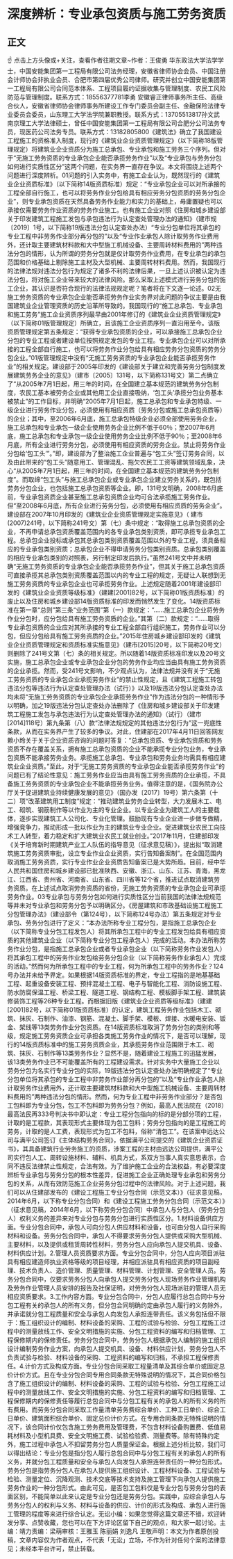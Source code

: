 # 深度辨析：专业承包资质与施工劳务资质
## 正文
☝ 点击上方头像或+关注，查看作者往期文章~作者：王俊勇 华东政法大学法学学士，中国安能集团第一工程局有限公司法务经理，安徽省律师协会会员、中国注册会计师协会非执业会员、合肥市第四届优秀公司律师。研究并创立中国安能集团第一工程局有限公司合同范本体系、工程项目履约证据收集与管理制度、农民工风险防范与管理制度。联系方式：18556377781李勇 安徽睿正律师事务所主任、高级合伙人，安徽省律师协会律师事务所建设工作专门委员会副主任、金融保险法律专业委员会委员，山东理工大学法学院兼职教授。联系方式：13705513817孙文武 南京理工大学法律硕士，曾任中国安能集团第一工程局有限公司合肥分公司法务专员，现医药公司法务专员。联系方式：13182805800《建筑法》确立了我国建设工程施工的资格准入制度，现行的《建筑业企业资质管理规定》（以下简称18版管理规定）将建筑业企业资质分为施工总承包、专业承包和施工劳务三个序列。但对于“无施工劳务资质的专业承包企业能否承揽劳务作业”以及“专业承包与劳务分包如何进行实质性区分”这两个问题，在实务界一直存在争议。本文将围绕上述两个问题进行深度辨析。01问题的引入实务中，有施工企业认为，既然现行的《建筑业企业资质标准》（以下简称14版资质标准）规定：“专业承包企业可以对所承接的工程全部自行施工，也可以将劳务作业分包给具有相应劳务分包资质的劳务分包企业”，则专业承包资质在天然具备劳务作业能力和实力的基础上，毋庸置疑也可以承接仅需要劳务作业资质的劳务作业施工。也有施工企业对照《住房和城乡建设部关于印发建筑工程施工发包与承包违法行为认定查处管理办法的通知》（建市规〔2019〕1号，以下简称19版违法分包认定查处办法）“专业分包单位将其承包的专业工程中非劳务作业部分再分包的”以及“专业作业承包人除计取劳务作业费用外，还计取主要建筑材料款和大中型施工机械设备、主要周转材料费用的”两种违法分包的情形，认为所谓的劳务分包就是仅计取劳务作业费用，在专业承包的承包范围和价格基础上剔除施工主材及大型机械、主要周转材料费用。然而，我国现行的法律法规对违法分包行为规定了诸多不利的法律后果，一旦上述认识被认定为违法分包，将对施工企业带来较大的法律风险。那么采取上述模式进行劳务分包的施工企业，其认识是否符合现行的法律法规规定呢？笔者将在下文逐一论述。02无施工劳务资质的专业承包企业能否承揽劳务作业实务界对此问题的争议主要是由我国建筑业企业管理资质的历史沿革所导致的。我国现行的“施工总承包、专业承包和施工劳务”施工企业资质序列最早由2001年修订的《建筑业企业资质管理规定》（以下简称01版管理规定）所确立，且该施工企业资质序列一直沿用至今。该版资质管理规定第五条规定：“获得专业承包资质的企业，可以承接施工总承包企业分包的专业工程或者建设单位按照规定发包的专业工程。专业承包企业可以对所承接的工程全部自行施工，也可以将劳务作业分包给具有相应劳务分包资质的劳务分包企业。”01版管理规定中没有“无施工劳务资质的专业承包企业能否承揽劳务作业”的相关规定。建设部于2005年印发的《建设部关于建立和完善劳务分包制度发展建筑劳务企业的意见》（建市〔2005〕131号，以下简称131号文）第二点确立了“从2005年7月1日起，用三年的时间，在全国建立基本规范的建筑劳务分包制度，农民工基本被劳务企业或其他用工企业直接吸纳，‘包工头’承揽分包业务基本被禁止”的工作目标，并明确“2005年7月1日起，施工总承包和专业承包特级、一级企业进行劳务作业分包，必须使用有相应资质（劳务分包或施工总承包资质等）的企业；其中，至2006年6月底，施工总承包特级企业必须全部使用劳务企业，施工总承包和专业承包一级企业使用劳务企业比例不低于60％；至2007年6月底，施工总承包和专业承包一级企业使用劳务企业比例不低于90％；至2008年6月底，所有企业进行劳务分包，必须使用有相应资质的劳务企业。禁止将劳务作业分包给‘包工头’”。”即，建设部为了整治施工企业普遍与“包工头”签订劳务合同，以及由此带来的“包工头”随意用工、管理混乱、拖欠农民工工资等建筑领域乱象，决心“从2005年7月1日起，用三年的时间，在全国建立基本规范的建筑劳务分包制度”。而取缔“包工头”与施工总承包企业或专业承包企业建立劳务关系的，既包括劳务分包企业，也包括施工总承包资质等企业。即，131号文明确，2008年6月底前，专业承包资质企业甚至施工总承包资质企业均可合法承揽施工劳务作业。但“至2008年6月底，所有企业进行劳务分包，必须使用有相应资质的劳务企业”。建设部在2007年10月印发的《建筑业企业资质管理规定实施意见》（ 建市(2007)241号，以下简称241号文）第（七）条中规定：“取得施工总承包资质的企业，不再申请总承包资质覆盖范围内的各专业承包类别资质，即可承揽专业承包工程。总承包企业投标或承包其总承包类别资质覆盖范围以外的专业工程，须具备相应的专业承包类别资质；总承包企业不得申请劳务分包类别资质。总承包类别覆盖的相应专业承包类别的对照表，另行制定印发后执行。”虽然241号文中并未明确“无施工劳务资质的专业承包企业能否承揽劳务作业”，但其关于施工总承包资质可直接承揽其总承包类别资质覆盖范围以内的专业工程的规定，无疑让人联想到无施工劳务资质的专业承包企业也可承揽劳务作业。上述规定随着2001年建设部印发的《建筑业企业资质等级标准》（建建[2001]82号，以下简称01版资质标准）的废止以及住房和城乡建设部14版资质标准的印发而悄然发生了变化。14版资质标准在第一章“总则”第三条“业务范围”第（一）款规定：“……施工总承包企业将劳务作业分包时，应分包给具有施工劳务资质的企业。”其第（二）款规定：“……取得专业承包资质的企业应对其所承接的专业工程全部自行组织施工，劳务作业可以分包，但应分包给具有施工劳务资质的企业。”2015年住房城乡建设部印发的《建筑业企业资质管理规定和资质标准实施意见》（建市[2015]20号，以下简称20号文）则删除了241号文第（七）条的相关规定。所以随着14版资质标准印发以及20号文实施，施工总承包企业或专业承包企业分包的劳务作业均应当由具有施工劳务资质的企业承揽。然而，受241号文影响，不少观点认为，法律法规并没有关于“无施工劳务资质的专业承包企业承揽劳务作业”的禁止性规定，且《建筑工程施工转包违法分包等违法行为认定查处管理办法（试行）》以及19版违法分包认定查处办法均未将“无施工劳务资质的专业承包企业承揽劳务作业”作为违法分包的一种情形予以明确，加之19版违法分包认定查处办法删除了《住房和城乡建设部关于印发建筑工程施工发包与承包违法行为认定查处管理办法的通知》（试行）（建市[2014]118号）第九条第（八）款“法律法规规定的其他违法分包行为”这一兜底性条款，从而在实务界产生了较多的争议。对此，住建部在2017年4月11日回答网友赖小玲关于关于企业资质咨询的问题时答复：“总承包资质、专业承包资质和劳务资质不存在覆盖关系，拥有施工总承包资质的企业不能承揽专业分包业务，专业承包资质不能承接劳务业务。承揽施工总承包、专业承包和劳务业务均需具有相应建筑业企业资质。”至此，对于“无施工劳务资质的专业承包企业能否承揽劳务作业”的问题已有了结论性意见：施工劳务作业应当由具有施工劳务资质的企业承揽，不具备施工劳务资质的专业承包企业不能承揽劳务业务。值得注意的是，《国务院办公厅关于促进建筑业持续健康发展的意见》（国办发〔2017〕19号）第六条第（十二）项“改革建筑用工制度”规定：“推动建筑业劳务企业转型，大力发展木工、电工、砌筑、钢筋制作等以作业为主的专业企业。以专业企业为建筑工人的主要载体，逐步实现建筑工人公司化、专业化管理。鼓励现有专业企业进一步做专做精，增强竞争力，推动形成一批以作业为主的建筑业专业企业。促进建筑业农民工向技术工人转型，着力稳定和扩大建筑业农民工就业创业。”2017年11月，住建部印发《关于培育新时期建筑产业工人队伍的指导意见（征求意见稿）》，提出拟“取消建筑施工劳务资质审批，设立专业作业企业资质，实行告知备案制”。在全国范围内取消施工劳务资质，实行专业作业企业资质告知备案已是大势所趋。目前，经中华人民共和国住房和城乡建设部已批准陕西、安徽、浙江、山东、江苏、青海，黑龙江、江西省、贵州省、河南省、山东省、四川省等12个省，推进试点取消建筑劳务资质。在上述试点取消劳务资质的省份，无施工劳务资质的专业承包企业可承揽劳务作业。03专业承包与劳务分包如何进行实质性区分当前我国的法律法规规范等并未对专业承包和劳务分包予以明确区分。《房屋建筑和市政基础设施工程施工分包管理办法》（建设部令（第124号），以下简称124号办法）第五条规定对专业承包、劳务分包进行了定义：“本办法所称专业工程分包，是指施工总承包企业（以下简称专业分包工程发包人）将其所承包工程中的专业工程发包给具有相应资质的其他建筑业企业（以下简称专业分包工程承包人）完成的活动。本办法所称劳务作业分包，是指施工总承包企业或者专业承包企业（以下简称劳务作业发包人）将其承包工程中的劳务作业发包给劳务分包企业（以下简称劳务作业承包人）完成的活动。”然而何为所承包工程中的专业工程，何为所承包工程中的劳务作业？124号办法并未给予界定。如果根据14版资质标准的界定，专业工程指的是地基基础工程、起重设备安装工程、预拌混凝土工程、电子与智能化工程、消防设施工程、防水防腐保温工程、桥梁工程、隧道工程、钢结构工程、模板脚手架工程、建筑装修装饰工程等26种专业工程。而根据旧版《建筑业企业资质等级标准》（建建[2001]82号，以下简称01版资质标准）的认定，建筑工程劳务作业包括木工、砌筑、抹灰、石制作、油漆、钢筋、混凝土、脚手架、模板、焊接、水暖电安装、钣金、架线等13类劳务作业分包资质。在14版资质标准取消了劳务分包的类别和等级，规定施工劳务资质企业可承担各类施工劳务作业的情况下，是否可以理解，现行的14版资质标准中的施工劳务资质企业，其承揽劳务作业范围限于木工、砌筑、抹灰、石制作等13类劳务作业？显然不是，随着建设工程施工的迅猛发展，该13类劳务作业已不可能覆盖所有的工程建设需求。针对实务中大量施工企业以劳务分包为名实行专业分包的实际，19版违法分包认定查处办法明确规定了“专业分包单位将其承包的专业工程中非劳务作业部分再分包的”以及“专业作业承包人除计取劳务作业费用外，还计取主要建筑材料款和大中型施工机械设备、主要周转材料费用的”两种违法分包的情形。然而，何为专业工程中非劳务作业部分？是否包工包料即为专业分包，包工不包料即为劳务分包？例如，最高人民法院在（2018）最高法民再333号判决书中即认定：专业工程分包指向的标的是分部分项的工程，计取的是工程款，其表现形式主要体现为包工包料；劳务分包指向的是工程施工的劳务，计取的是人工费，表现形式为包工不包料，俗称“清包工”。在该案中远达公司与满平公司签订《主体结构劳务合同》，依据满平公司提交的《建筑企业资质证书》，其具备建筑行业劳务施工的资质，涉案工程的主材由远达公司提供，满平公司实行包人工、周转设施材料、辅料、机具方式，系双方当事人真实意思表示，合同不违反法律禁止性规定，合法有效。为了维护施工企业的合法权益，有必要深度辨析专业承包与劳务分包的根本性差异，促进施工企业正确处理专业承包和劳务分包的关系，从而有效防范施工企业劳务分包过程中的法律风险。对于上述问题，我们可以从住建部发布的《建设工程施工专业分包合同（示范文本）》（征求意见稿，2014年6月，以下称专业分包合同）和《建设工程施工劳务分包合同（示范文本）》（征求意见稿，2014年6月，以下称劳务分包合同）中承包人与分包人（劳务分包人）权利义务的差异来对专业分包与劳务分包进行实质性区分。1.材料设备供应方面。专业分包合同中，承包人可向分包人供应材料和设备，也可由分包人自行采购材料和设备。劳务分包合同中，承包人不得要求劳务分包人提供或采购大型机械、主要材料，以及提供或租赁周转性材料，劳务分包人应向承包人提交机具、设备、材料供应计划。2.管理人员资质要求方面。专业分包合同中，分包人应向项目派驻具有相应建造师执业资格等级的项目经理，并相应派驻具有相应资质的项目副经理、技术负责人、造价管理、质量管理、材料管理、计划管理、安全管理人员。劳务分包合同中，仅要求劳务分包人向承包人提交劳务分包人现场劳务作业管理机构及劳务作业管理人员安排的报告及社保证明，对劳务分包人现场派驻的管理人员无相应资质要求。3.工作内容方面。专业分包合同中，分包人应履行总包合同中与分包工程有关的承包人的所有义务，但分包合同明确约定由承包人履行的义务除外，并承诺就分包工程质量和安全与承包人向发包人承担连带责任。该义务包括但不限于：施工组织设计的编制、材料设备的采购、工程的试验与检验、分包工程施工过程中的测量放线工作、安全文明措施的实施、分包工程资料的编写和归档管理、工程保修期内的保修责任。劳务分包合同中，劳务分包人根据承包人编制的施工组织设计编制劳务作业方案，向承包人提交机具、设备、材料供应计划，劳务分包人不负责试验与检验、材料设备的采购、工程资料的编写和归档，不承担工程保修责任。4.计价方式及构成方面。专业分包合同采取工程量清单及其综合单价或固定总价计价方式。且在专业分包合同专用合同条款无特殊说明的情况下，其合同价格包含了施工组织设计的编制、材料设备的采购、工程的试验与检验、分包工程施工过程中的测量放线工作、安全文明措施的实施、分包工程资料的编写和归档管理、工程保修期内的保修责任等履行总包合同中与分包工程有关的承包人的所有义务的所有费用。而劳务分包合同采取工作量清单劳务费综合单价、工种工日单价、综合工日单价、建筑面积综合单价、固定总价计价方式。在专用合同条款无特殊说明的情况下，该合同计价仅包含施工劳务费用及管理费，不包含材料设备购置费、低值易耗材料及小型机具费、安全文明施工费、试验检验费、测量费等。除有特殊约定外，施工过程中承包人不扣留劳务分包人质量保证金。根据上述分析比较，我们可以得出结论：专业分包是指分包人履行总包合同中与分包工程有关的承包人的所有义务，并就分包工程质量和安全与承包人向发包人承担连带责任的一种分包形式。劳务分包是指劳务分包人在承包人提供施工组织设计、工程材料设备、工程试验与检验、测量定位、沉降观测、技术交底等技术支持及施工管理下向承包人提供施工劳务作业的一种分包形式。由此可见，是否包工包料仅是专业分包与劳务分包的表面区别，不能简单以此来认定是专业分包还是劳务分包。实践中，应综合承包人与劳务分包人的权利与义务、材料与设备的供应、计价的形式及构成、承包人进行施工管理的程度等来进行综合认定。无讼小编：如果您觉得这篇文章还不错，欢迎转发分享、点赞收藏，您也可以在下方评论区留下自己的观点，和大家一起讨论。主编：靖力责编：梁萌审核：王雅玉 陈丽娟 刘逸凡 王敬声明：本文为作者原创投稿，文章内容仅为作者观点，不代表「无讼」立场，不作为针对任何个案的法律意见；未经本平台许可，禁止转载。